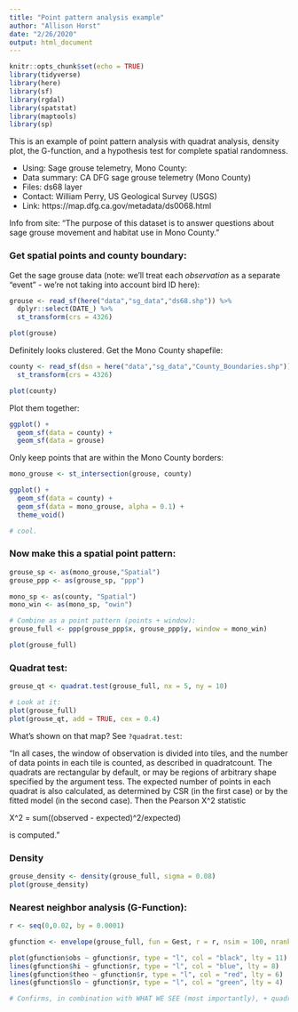 ```yaml
---
title: "Point pattern analysis example"
author: "Allison Horst"
date: "2/26/2020"
output: html_document
---
```


```r
knitr::opts_chunk$set(echo = TRUE)
library(tidyverse)
library(here)
library(sf)
library(rgdal)
library(spatstat)
library(maptools)
library(sp)
```

This is an example of point pattern analysis with quadrat analysis, density plot, the G-function, and a hypothesis test for complete spatial randomness.

- Using: Sage grouse telemetry, Mono County:
- Data summary: CA DFG sage grouse telemetry (Mono County)
- Files: ds68 layer
- Contact: William Perry, US Geological Survey (USGS)
- Link: https://map.dfg.ca.gov/metadata/ds0068.html

Info from site: 
"The purpose of this dataset is to answer questions about sage grouse movement and habitat use in Mono County."

### Get spatial points and county boundary:

Get the sage grouse data (note: we'll treat each *observation* as a separate "event" - we're not taking into account bird ID here):
```r
grouse <- read_sf(here("data","sg_data","ds68.shp")) %>% 
  dplyr::select(DATE_) %>% 
  st_transform(crs = 4326)

plot(grouse)
```

Definitely looks clustered. 
Get the Mono County shapefile:

```r
county <- read_sf(dsn = here("data","sg_data","County_Boundaries.shp")) %>% dplyr::select(CountyName) %>% 
  st_transform(crs = 4326)

plot(county)
```

Plot them together: 
```r
ggplot() +
  geom_sf(data = county) +
  geom_sf(data = grouse)
```

Only keep points that are within the Mono County borders:
```r
mono_grouse <- st_intersection(grouse, county)

ggplot() +
  geom_sf(data = county) +
  geom_sf(data = mono_grouse, alpha = 0.1) +
  theme_void()

# cool. 
```

### Now make this a spatial point pattern: 
```r
grouse_sp <- as(mono_grouse,"Spatial")
grouse_ppp <- as(grouse_sp, "ppp")

mono_sp <- as(county, "Spatial")
mono_win <- as(mono_sp, "owin")

# Combine as a point pattern (points + window):
grouse_full <- ppp(grouse_ppp$x, grouse_ppp$y, window = mono_win)

plot(grouse_full)

```

### Quadrat test:
```r
grouse_qt <- quadrat.test(grouse_full, nx = 5, ny = 10)

# Look at it: 
plot(grouse_full)
plot(grouse_qt, add = TRUE, cex = 0.4)
```

What's shown on that map? See `?quadrat.test`:

"In all cases, the window of observation is divided into tiles, and the number of data points in each tile is counted, as described in quadratcount. The quadrats are rectangular by default, or may be regions of arbitrary shape specified by the argument tess. The expected number of points in each quadrat is also calculated, as determined by CSR (in the first case) or by the fitted model (in the second case). Then the Pearson X^2 statistic

X^2 = sum((observed - expected)^2/expected)

is computed."

### Density
```r
grouse_density <- density(grouse_full, sigma = 0.08)
plot(grouse_density)

```

### Nearest neighbor analysis (G-Function):
```r
r <- seq(0,0.02, by = 0.0001)

gfunction <- envelope(grouse_full, fun = Gest, r = r, nsim = 100, nrank = 2) # Sig level of Monte Carlo = 0.04

plot(gfunction$obs ~ gfunction$r, type = "l", col = "black", lty = 11)
lines(gfunction$hi ~ gfunction$r, type = "l", col = "blue", lty = 8)
lines(gfunction$theo ~ gfunction$r, type = "l", col = "red", lty = 6)
lines(gfunction$lo ~ gfunction$r, type = "l", col = "green", lty = 4)

# Confirms, in combination with WHAT WE SEE (most importantly), + quadrat.test & density = clustered data!
```


